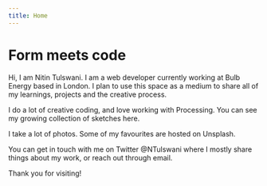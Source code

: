 ```yaml
---
title: Home
---
```




# Form meets code

Hi, I am Nitin Tulswani. I am a web developer currently working at <ExternalLink href="https://bulb.co.uk/"> Bulb Energy</ExternalLink>
based in London. I plan to use this space as a medium to share all of my
learnings, projects and the creative process.

I do a lot of creative coding, and love working with Processing. You can see my growing collection of sketches <Link to="/sketches" renderGatsbyLink className="text-blue-400">here</Link>.

I take a lot of photos. Some of my favourites are hosted <ExternalLink href="https://unsplash.com/@nitintulswani">on Unsplash</ExternalLink>.

You can get in touch with me on Twitter <ExternalLink href="https://twitter.com/NTulswani">@NTulswani</ExternalLink> where I mostly share things about my work, or reach out through <Link to="mailto:tulswani19@gmail.com">email</Link>.

Thank you for visiting!
